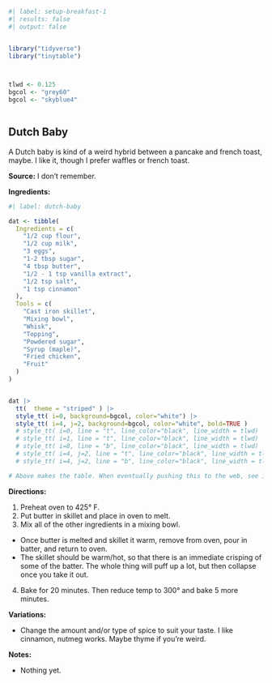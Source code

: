 

```r
#| label: setup-breakfast-1
#| results: false
#| output: false


library("tidyverse")
library("tinytable")



tlwd <- 0.125
bgcol <- "grey60"
bgcol <- "skyblue4"



```



## Dutch Baby

A Dutch baby is kind of a weird hybrid between a pancake and french toast, maybe. I like it, though I prefer waffles or french toast.


**Source:** I don’t remember.


**Ingredients:**


```r
#| label: dutch-baby

dat <- tibble(
  Ingredients = c(
    "1/2 cup flour",
    "1/2 cup milk",
    "3 eggs",
    "1-2 tbsp sugar",
    "4 tbsp butter",
    "1/2 - 1 tsp vanilla extract",
    "1/2 tsp salt",
    "1 tsp cinnamon"
  ),
  Tools = c(
    "Cast iron skillet",
    "Mixing bowl",
    "Whisk",
    "Topping",
    "Powdered sugar",
    "Syrup (maple)",
    "Fried chicken",
    "Fruit"
  )
)


dat |> 
  tt(  theme = "striped" ) |> 
  style_tt( i=0, background=bgcol, color="white") |> 
  style_tt( i=4, j=2, background=bgcol, color="white", bold=TRUE )
  # style_tt( i=0, line = "t", line_color="black", line_width = tlwd) |> 
  # style_tt( i=1, line = "t", line_color="black", line_width = tlwd) |> 
  # style_tt( i=8, line = "b", line_color="black", line_width = tlwd) |> 
  # style_tt( i=4, j=2, line = "t", line_color="black", line_width = tlwd )  |> 
  # style_tt( i=4, j=2, line = "b", line_color="black", line_width = tlwd )  |> 

# Above makes the table. When eventually pushing this to the web, see if I can get the borders to work properly

```



**Directions:**

1. Preheat oven to 425° F.
2. Put butter in skillet and place in oven to melt.
3. Mix all of the other ingredients in a mixing bowl.
  - Once butter is melted and skillet it warm, remove from oven, pour in batter, and return to oven.
  - The skillet should be warm/hot, so that there is an immediate crisping of some of the batter. The whole thing will puff up a lot, but then collapse once you take it out.
4. Bake for 20 minutes. Then reduce temp to 300° and bake 5 more minutes.


**Variations:**

- Change the amount and/or type of spice to suit your taste. I like cinnamon, nutmeg works. Maybe thyme if you’re weird.


**Notes:**

- Nothing yet.



